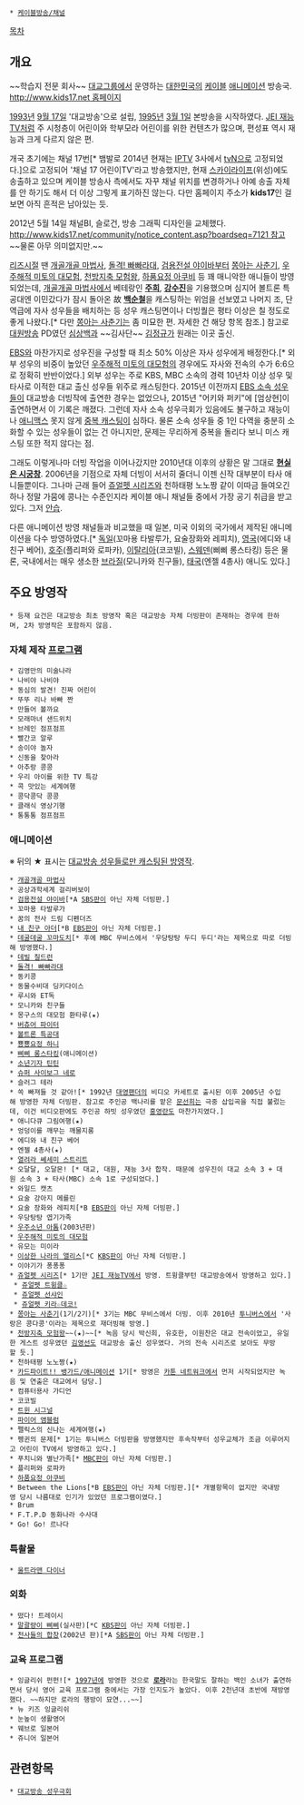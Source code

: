  * [[케이블방송/채널]]

[[목차]]

== 개요 ==
~~학습지 전문 회사~~ [[대교#s-2|대교그룹]]에서 운영하는 [[대한민국]]의 [[케이블]] [[애니메이션]] 방송국. [[http://www.kids17.net 홈페이지]]

[[1993년]] [[9월 17일]] '대교방송'으로 설립, [[1995년]] [[3월 1일]] 본방송을 시작하였다. [[JEI 재능TV]]처럼 주 시청층이 어린이와 학부모라 어린이를 위한 컨텐츠가 많으며, 편성표 역시 재능과 크게 다르지 않은 편.

개국 초기에는 채널 17번[* 뱀발로 2014년 현재는 [[IPTV]] 3사에서 [[tvN]]으로 고정되었다.]으로 고정되어 '채널 17 어린이TV'라고 방송했지만, 현재 [[스카이라이프]](위성)에도 송출하고 있으며 케이블 방송사 측에서도 자꾸 채널 위치를 변경하거나 아예 송출 자체를 안 하기도 해서 더 이상 그렇게 표기하진 않는다. 다만 홈페이지 주소가 '''kids17'''인 걸 보면 아직 흔적은 남아있는 듯.

2012년 5월 14일 채널BI, 슬로건, 방송 그래픽 디자인을 교체했다. [[http://www.kids17.net/community/notice_content.asp?boardseq=7121 참고]] ~~물론 아무 의미없지만.~~

[[리즈시절]] 땐 [[개골개골 마법사]], [[돌격! 빳빠라대|돌격! 빠빠라대]], [[검용전설 야이바]]부터 [[쫑아는 사춘기]], [[우주해적 미토의 대모험]], [[천방지축 모험왕]], [[하품요정 아쿠비]] 등 꽤 매니악한 애니들이 방영되었는데, [[개골개골 마법사]]에서 베테랑인 '''[[주희#s-3|주희]]''', '''[[강수진(남자 성우)|강수진]]'''을 기용했으며 심지어 볼트론 특공대엔 이민갔다가 잠시 돌아온 故 '''[[백순철]]'''을 캐스팅하는 위엄을 선보였고 나머지 조, 단역급에 자사 성우들을 배치하는 등 성우 캐스팅면이나 더빙퀄은 평타 이상은 칠 정도로 좋게 나왔다.[* 다만 [[쫑아는 사춘기]]는 좀 미묘한 편. 자세한 건 해당 항목 참조.] 참고로 [[대원방송]] PD였던 [[심상백]]과 ~~김사단~~ [[김정규]]가 원래는 이곳 출신.

[[한국교육방송공사|EBS]]와 마찬가지로 성우진을 구성할 때 최소 50% 이상은 자사 성우에게 배정한다.[* 외부 성우의 비중이 높았던 [[우주해적 미토의 대모험]]의 경우에도 자사와 전속의 수가 6:6으로 정확히 반반이었다.] 외부 성우는 주로 KBS, MBC 소속의 경력 10년차 이상 성우 및 타사로 이적한 대교 출신 성우들 위주로 캐스팅한다. 2015년 이전까지 [[EBS 성우극회|EBS 소속 성우들]]이 대교방송 더빙작에 출연한 경우는 없었으나, 2015년 "어키와 퍼키"에 [엄상현]이 출연하면서 이 기록은 깨졌다. 그런데 자사 소속 성우극회가 있음에도 불구하고 재능이나 [[애니맥스]] 못지 않게 [[중복 캐스팅]]이 심하다. 물론 소속 성우들 중 1인 다역을 충분히 소화할 수 있는 성우들이 없는 건 아니지만, 문제는 무리하게 중복을 돌리다 보니 미스 캐스팅 또한 적지 않다는 점.

그래도 이렇게나마 더빙 작업을 이어나갔지만 2010년대 이후의 상황은 말 그대로 '''[[현실은 시궁창]]'''. 2006년을 기점으로 자체 더빙이 서서히 줄더니 이젠 신작 대부분이 타사 애니들뿐이다. 그나마 근래 들어 [[쥬얼펫 시리즈]]와 천하태평 노노짱 같이 이따금 들여오긴 하나 정말 가뭄에 콩나는 수준인지라 케이블 애니 채널들 중에서 가장 공기 취급을 받고 있다. 그저 [[안습]].

다른 애니메이션 방영 채널들과 비교했을 때 일본, 미국 이외의 국가에서 제작된 애니메이션을 다수 방영하였다.[* [[독일]](꼬마용 타발루가, 요술장화와 레피치), [[영국]](에디와 내 친구 베어), [[오스트레일리아|호주]](플리퍼와 로파카), [[이탈리아]](코코빌), [[스웨덴]](삐삐 롱스타킹) 등은 물론, 국내에서는 매우 생소한 [[브라질]](모니카와 친구들), [[태국]](엔젤 4총사) 애니도 있다.]

== 주요 방영작 ==
 * 등재 요건은 대교방송 최초 방영작 혹은 대교방송 자체 더빙판이 존재하는 경우에 한하며, 2차 방영작은 포함하지 않음.

=== 자체 제작 [[프로그램]] ===
 * 김영만의 미술나라
 * 나비야 나비야
 * 동심의 발견! 진짜 어린이
 * 뚜뚜 리나 바빠 짠
 * 만들어 볼까요
 * 모래마녀 샌드위치
 * 브레인 점프점프
 * 빨간코 알루
 * 송이야 놀자
 * 신동을 찾아라
 * 아추랑 콩콩
 * 우리 아이를 위한 TV 특강
 * 콕 맛있는 세계여행
 * 콩닥콩닥 콩콩
 * 클래식 영상기행
 * 통통통 점프점프

=== 애니메이션 ===
※ 뒤의 ★ 표시는 [[전속 시리즈|대교방송 성우들로만 캐스팅된 방영작]].

 * [[개골개골 마법사]]
 * 공상과학세계 걸리버보이
 * [[YAIBA|검용전설 야이바]][*A [[SBS]]판이 아닌 자체 더빙판.]
 * 꼬마용 타발루가
 * 꿈의 전사 드림 디펜더즈
 * [[내 친구 아서|내 친구 아더]][*B [[EBS TV|EBS]]판이 아닌 자체 더빙판.]
 * [[바늘두더지 해리|데굴데굴 꼬마도치]][* 후에 MBC 무비스에서 '우당탕탕 두디 두디'라는 제목으로 따로 더빙해 방영했다.]
 * [[진 여신전생 데빌 칠드런 빛의 서·어둠의 서|데빌 칠드런]]
 * [[돌격! 빳빠라대|돌격! 빠빠라대]]
 * 동키콩
 * 동물수비대 딩키다이스
 * 루시와 ET독
 * 모니카와 친구들
 * 몽구스의 대모험 환타루(★)
 * [[버추어 파이터 시리즈#s-5|버츄어 파이터]]
 * [[백수왕 고라이온|볼트론 특공대]]
 * [[뿅뿅요정 하니]]
 * [[말괄량이 삐삐|삐삐 롱스타킹]](애니메이션)
 * [[땡땡의 모험|소년기자 틴틴]]
 * [[슈퍼 사이보그 네로]]
 * 슬러그 테라
 * 쏙 빠져들 것 같아![* 1992년 [[대영팬더]]의 비디오 카세트로 출시된 이후 2005년 수입해 방영한 자체 더빙판. 참고로 주인공 백나리를 맡은 [[문선희]]는 극중 삽입곡을 직접 불렀는데, 이건 비디오판에도 주인공 하빗 성우였던 [[홍영란]]도 마찬가지였다.]
 * 애니다큐 그림여행(★)
 * 엉덩이를 깨무는 깨물지롱
 * 에디와 내 친구 베어
 * 엔젤 4총사(★)
 * [[Sesame Street|열려라 쎄세미 스트리트]]
 * 오달달, 오달몬! [* 대교, 대원, 재능 3사 합작. 때문에 성우진이 대교 소속 3 + 대원 소속 3 + 타사(MBC) 소속 1로 구성되었다.]
 * 와일드 캣츠
 * 요술 강아지 메를린
 * 요술 장화와 레피치[*B [[한국교육방송공사|EBS]]판이 아닌 자체 더빙판.]
 * 우당탕탕 엽기가족
 * [[철완 아톰|우주소년 아톰]](2003년판)
 * [[우주해적 미토의 대모험]]
 * 유모는 미이라
 * [[이상한 나라의 앨리스]][*C [[한국방송공사|KBS]]판이 아닌 자체 더빙판.]
 * 이야기가 퐁퐁퐁
 * [[쥬얼펫 시리즈]][* 1기만 [[JEI 재능TV]]에서 방영. 트윙클부턴 대교방송에서 방영하고 있다.]
  * [[쥬얼펫 트윙클☆]]
  * [[쥬얼펫 선샤인]]
  * [[쥬얼펫 키라☆데코!]]
 * [[아즈키쨩|쫑아는 사춘기]](1기/2기)[* 3기는 MBC 무비스에서 더빙. 이후 2010년 [[투니버스]]에서 '사랑은 콩다콩'이라는 제목으로 재더빙해 방영.]
 * [[고쿠도 군 만유기|천방지축 모험왕]]~~(★)~~[* 녹음 당시 박신희, 유호한, 이원찬은 대교 전속이었고, 유일한 게스트 성우였던 [[김영선(성우)|김영선]]도 대교방송 출신 성우였다. 거의 전속 시리즈로 보아도 무방할 듯.]
 * 천하태평 노노짱(★)
 * [[카드파이트!! 뱅가드/애니메이션]] 1기[* 방영은 [[카툰 네트워크]]에서 먼저 시작되었지만 녹음 및 연출은 대교에서 담당.]
 * 컴퓨터용사 가디언
 * 코코빌
 * [[트윈 시그널]]
 * [[파이어 엠블렘 문장의 비밀|파이어 앰블럼]]
 * 펠릭스의 신나는 세계여행(★)
 * 펭귄의 문제[* 1기는 투니버스 더빙판을 방영했지만 후속작부터 성우교체가 조금 이루어지고 어린이 TV에서 방영하고 있다.]
 * 푸치니와 별난가족[* [[문화방송|MBC]]판이 아닌 자체 더빙판.]
 * 플리퍼와 로파카
 * [[하품요정 아쿠비]]
 * Between the Lions[*B [[한국교육방송공사|EBS]]판이 아닌 자체 더빙판.][* 개별항목이 없지만 국내방영 당시 나름대로 인기가 있었던 프로그램이였다.]
 * Brum
 * F.T.P.D 동화나라 수사대
 * Go! Go! 르나다

=== 특촬물 ===
 * [[울트라맨 다이나|울트라맨 다이너]]

=== 외화 ===
 * 떴다! 트레이시
 * [[말괄량이 삐삐]](실사판)[*C [[한국방송공사|KBS]]판이 아닌 자체 더빙판.]
 * [[천사들의 합창]](2002년 판)[*A [[SBS]]판이 아닌 자체 더빙판.]

=== 교육 프로그램 ===
 * 잉글리쉬 펀펀![* [[1997년]]에 방영한 것으로 '''[[로라#s-1|로라]]'''라는 한국말도 잘하는 백인 소녀가 출연하면서 당시 영어 교육 프로그램 중에서는 가장 인지도가 높았다. 이후 2천년대 초반에 재방영했다. ~~하지만 로라의 행방이 묘연...~~]
 * 뉴 키즈 잉글리쉬
 * 눈높이 생활영어
 * 웨브로 일본어
 * 쥬니어 일본어

== 관련항목 ==
 * [[대교방송 성우극회]]
